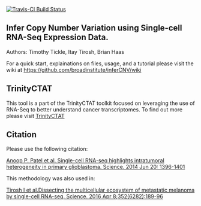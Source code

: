 [![Travis-CI Build Status](https://travis-ci.org/broadinstitute/inferCNV.svg?branch=master)](https://travis-ci.org/broadinstitute/inferCNV)

## Infer Copy Number Variation using Single-cell RNA-Seq Expression Data.
Authors: Timothy Tickle, Itay Tirosh, Brian Haas

For a quick start, explainations on files, usage, and a tutorial please visit the wiki at [https://github.com/broadinstitute/inferCNV/wiki](https://github.com/broadinstitute/inferCNV/wiki)

## TrinityCTAT
This tool is a part of the TrinityCTAT toolkit focused on leveraging the use of RNA-Seq to better understand cancer transcriptomes. To find out more please visit [TrinityCTAT](https://github.com/NCIP/Trinity_CTAT/wiki)

## Citation
Please use the following citation:

[Anoop P. Patel et al. Single-cell RNA-seq highlights intratumoral heterogeneity in primary glioblastoma. Science. 2014 Jun 20: 1396-1401](http://www.ncbi.nlm.nih.gov/pmc/articles/PMC4123637/)

This methodology was also used in:

[Tirosh I et al.Dissecting the multicellular ecosystem of metastatic melanoma by single-cell RNA-seq. Science. 2016 Apr 8;352(6282):189-96](http://www.ncbi.nlm.nih.gov/pubmed/27124452)
